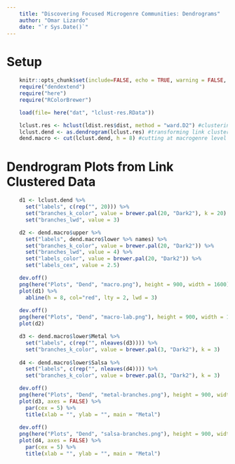 ```yaml
---
    title: "Discovering Focused Microgenre Communities: Dendrograms"
    author: "Omar Lizardo"
    date: "`r Sys.Date()`"
---
```


# Setup
```r
    knitr::opts_chunk$set(include=FALSE, echo = TRUE, warning = FALSE, message = FALSE)
    require("dendextend")
    require("here")
    require("RColorBrewer")
```

```r
    load(file= here("dat", "lclust-res.RData"))
```

```r
    lclust.res <- hclust(ldist.res$dist, method = "ward.D2") #clustering of link by link distance matrix
    lclust.dend <- as.dendrogram(lclust.res) #transforming link clustering into dendrogram
    dend.macro <- cut(lclust.dend, h = 8) #cutting at macrogenre level
```

# Dendrogram Plots from Link Clustered Data
```r
    d1 <- lclust.dend %>% 
      set("labels", c(rep("", 20))) %>% 
      set("branches_k_color", value = brewer.pal(20, "Dark2"), k = 20) %>% 
      set("branches_lwd", value = 3) 

    d2 <- dend.macro$upper %>% 
      set("labels", dend.macro$lower %>% names) %>% 
      set("branches_k_color", value = brewer.pal(20, "Dark2")) %>% 
      set("branches_lwd", value = 4) %>% 
      set("labels_color", value = brewer.pal(20, "Dark2")) %>% 
      set("labels_cex", value = 2.5)

```

```r
    dev.off()
    png(here("Plots", "Dend", "macro.png"), height = 900, width = 1600)
    plot(d1) %>% 
      abline(h = 8, col="red", lty = 2, lwd = 3)
    
    dev.off()
    png(here("Plots", "Dend", "macro-lab.png"), height = 900, width = 1600)
    plot(d2) 
```

```r
    d3 <- dend.macro$lower$Metal %>% 
      set("labels", c(rep("", nleaves(d3)))) %>% 
      set("branches_k_color", value = brewer.pal(3, "Dark2"), k = 3)
    
    d4 <- dend.macro$lower$Salsa %>% 
      set("labels", c(rep("", nleaves(d4)))) %>% 
      set("branches_k_color", value = brewer.pal(3, "Dark2"), k = 3)
```


```r
    dev.off()
    png(here("Plots", "Dend", "metal-branches.png"), height = 900, width = 1600)
    plot(d3, axes = FALSE) %>% 
      par(cex = 5) %>% 
      title(xlab = "", ylab = "", main = "Metal")
    
    dev.off()
    png(here("Plots", "Dend", "salsa-branches.png"), height = 900, width = 1600)
    plot(d4, axes = FALSE) %>% 
      par(cex = 5) %>% 
      title(xlab = "", ylab = "", main = "Metal")
    
```
